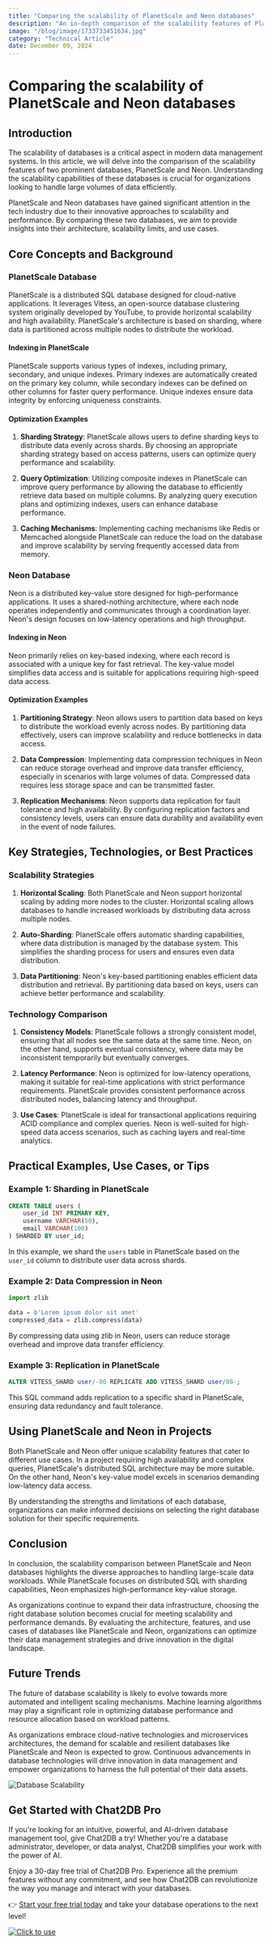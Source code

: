 ```yaml
---
title: "Comparing the scalability of PlanetScale and Neon databases"
description: "An in-depth comparison of the scalability features of PlanetScale and Neon databases, exploring their performance, architecture, and use cases."
image: "/blog/image/1733733451634.jpg"
category: "Technical Article"
date: December 09, 2024
---
```


# Comparing the scalability of PlanetScale and Neon databases

## Introduction

The scalability of databases is a critical aspect in modern data management systems. In this article, we will delve into the comparison of the scalability features of two prominent databases, PlanetScale and Neon. Understanding the scalability capabilities of these databases is crucial for organizations looking to handle large volumes of data efficiently.

PlanetScale and Neon databases have gained significant attention in the tech industry due to their innovative approaches to scalability and performance. By comparing these two databases, we aim to provide insights into their architecture, scalability limits, and use cases.

## Core Concepts and Background

### PlanetScale Database

PlanetScale is a distributed SQL database designed for cloud-native applications. It leverages Vitess, an open-source database clustering system originally developed by YouTube, to provide horizontal scalability and high availability. PlanetScale's architecture is based on sharding, where data is partitioned across multiple nodes to distribute the workload.

#### Indexing in PlanetScale

PlanetScale supports various types of indexes, including primary, secondary, and unique indexes. Primary indexes are automatically created on the primary key column, while secondary indexes can be defined on other columns for faster query performance. Unique indexes ensure data integrity by enforcing uniqueness constraints.

#### Optimization Examples

1. **Sharding Strategy**: PlanetScale allows users to define sharding keys to distribute data evenly across shards. By choosing an appropriate sharding strategy based on access patterns, users can optimize query performance and scalability.

2. **Query Optimization**: Utilizing composite indexes in PlanetScale can improve query performance by allowing the database to efficiently retrieve data based on multiple columns. By analyzing query execution plans and optimizing indexes, users can enhance database performance.

3. **Caching Mechanisms**: Implementing caching mechanisms like Redis or Memcached alongside PlanetScale can reduce the load on the database and improve scalability by serving frequently accessed data from memory.

### Neon Database

Neon is a distributed key-value store designed for high-performance applications. It uses a shared-nothing architecture, where each node operates independently and communicates through a coordination layer. Neon's design focuses on low-latency operations and high throughput.

#### Indexing in Neon

Neon primarily relies on key-based indexing, where each record is associated with a unique key for fast retrieval. The key-value model simplifies data access and is suitable for applications requiring high-speed data access.

#### Optimization Examples

1. **Partitioning Strategy**: Neon allows users to partition data based on keys to distribute the workload evenly across nodes. By partitioning data effectively, users can improve scalability and reduce bottlenecks in data access.

2. **Data Compression**: Implementing data compression techniques in Neon can reduce storage overhead and improve data transfer efficiency, especially in scenarios with large volumes of data. Compressed data requires less storage space and can be transmitted faster.

3. **Replication Mechanisms**: Neon supports data replication for fault tolerance and high availability. By configuring replication factors and consistency levels, users can ensure data durability and availability even in the event of node failures.

## Key Strategies, Technologies, or Best Practices

### Scalability Strategies

1. **Horizontal Scaling**: Both PlanetScale and Neon support horizontal scaling by adding more nodes to the cluster. Horizontal scaling allows databases to handle increased workloads by distributing data across multiple nodes.

2. **Auto-Sharding**: PlanetScale offers automatic sharding capabilities, where data distribution is managed by the database system. This simplifies the sharding process for users and ensures even data distribution.

3. **Data Partitioning**: Neon's key-based partitioning enables efficient data distribution and retrieval. By partitioning data based on keys, users can achieve better performance and scalability.

### Technology Comparison

1. **Consistency Models**: PlanetScale follows a strongly consistent model, ensuring that all nodes see the same data at the same time. Neon, on the other hand, supports eventual consistency, where data may be inconsistent temporarily but eventually converges.

2. **Latency Performance**: Neon is optimized for low-latency operations, making it suitable for real-time applications with strict performance requirements. PlanetScale provides consistent performance across distributed nodes, balancing latency and throughput.

3. **Use Cases**: PlanetScale is ideal for transactional applications requiring ACID compliance and complex queries. Neon is well-suited for high-speed data access scenarios, such as caching layers and real-time analytics.

## Practical Examples, Use Cases, or Tips

### Example 1: Sharding in PlanetScale

```sql
CREATE TABLE users (
    user_id INT PRIMARY KEY,
    username VARCHAR(50),
    email VARCHAR(100)
) SHARDED BY user_id;
```

In this example, we shard the `users` table in PlanetScale based on the `user_id` column to distribute user data across shards.

### Example 2: Data Compression in Neon

```python
import zlib

data = b'Lorem ipsum dolor sit amet'
compressed_data = zlib.compress(data)
```

By compressing data using zlib in Neon, users can reduce storage overhead and improve data transfer efficiency.

### Example 3: Replication in PlanetScale

```sql
ALTER VITESS_SHARD user/-80 REPLICATE ADD VITESS_SHARD user/80-;
```

This SQL command adds replication to a specific shard in PlanetScale, ensuring data redundancy and fault tolerance.

## Using PlanetScale and Neon in Projects

Both PlanetScale and Neon offer unique scalability features that cater to different use cases. In a project requiring high availability and complex queries, PlanetScale's distributed SQL architecture may be more suitable. On the other hand, Neon's key-value model excels in scenarios demanding low-latency data access.

By understanding the strengths and limitations of each database, organizations can make informed decisions on selecting the right database solution for their specific requirements.

## Conclusion

In conclusion, the scalability comparison between PlanetScale and Neon databases highlights the diverse approaches to handling large-scale data workloads. While PlanetScale focuses on distributed SQL with sharding capabilities, Neon emphasizes high-performance key-value storage.

As organizations continue to expand their data infrastructure, choosing the right database solution becomes crucial for meeting scalability and performance demands. By evaluating the architecture, features, and use cases of databases like PlanetScale and Neon, organizations can optimize their data management strategies and drive innovation in the digital landscape.

## Future Trends

The future of database scalability is likely to evolve towards more automated and intelligent scaling mechanisms. Machine learning algorithms may play a significant role in optimizing database performance and resource allocation based on workload patterns.

As organizations embrace cloud-native technologies and microservices architectures, the demand for scalable and resilient databases like PlanetScale and Neon is expected to grow. Continuous advancements in database technologies will drive innovation in data management and empower organizations to harness the full potential of their data assets.

![Database Scalability](https://example.com/database-scalability.jpg)

## Get Started with Chat2DB Pro

If you're looking for an intuitive, powerful, and AI-driven database management tool, give Chat2DB a try! Whether you're a database administrator, developer, or data analyst, Chat2DB simplifies your work with the power of AI.

Enjoy a 30-day free trial of Chat2DB Pro. Experience all the premium features without any commitment, and see how Chat2DB can revolutionize the way you manage and interact with your databases.

👉 [Start your free trial today](https://chat2db.ai/pricing) and take your database operations to the next level!


[![Click to use](/image/blog/bg/chat2db.jpg)](https://chat2db.ai/)
